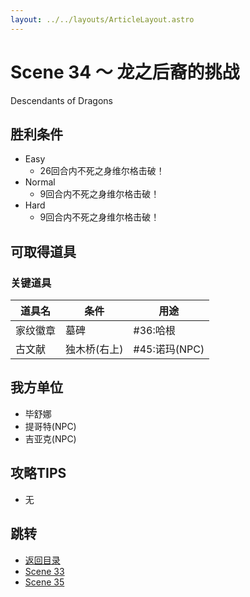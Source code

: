 ```yaml
---
layout: ../../layouts/ArticleLayout.astro
---
```

# Scene 34 ～ 龙之后裔的挑战  

Descendants of Dragons

## 胜利条件 

- Easy
  - 26回合内不死之身维尔格击破！
- Normal
  - 9回合内不死之身维尔格击破！
- Hard
  - 9回合内不死之身维尔格击破！

## 可取得道具 

### 关键道具

|道具名|条件|用途|
|---|---|---|
|家纹徽章|墓碑|#36:哈根|
|古文献|独木桥(右上)|#45:诺玛(NPC)|

## 我方单位 

- 毕舒娜
- 提哥特(NPC)
- 吉亚克(NPC)

## 攻略TIPS 

- 无

## 跳转

- [返回目录](../maria)
- [Scene 33](./1-33)
- [Scene 35](./1-35)